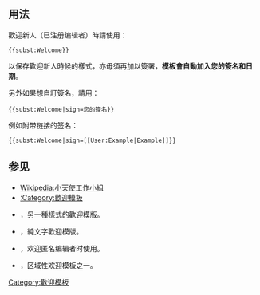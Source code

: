 <includeonly><!-- 在這裡加入模板的保護標識 --></includeonly><noinclude>{{template doc page viewed directly}}</noinclude>
<!-- 在本行下編輯模板說明 -->
{{Tsh|W|pre=subst:}}
{{esoteric}}
{{Subst only}}
{{Bot use warning|bots=[[User:New user message]]}}
{{Twinkle standard installation}}
== 用法 ==
歡迎新人（已注册编辑者）時請使用：
<pre>{{subst:Welcome}}</pre>
以保存歡迎新人時候的樣式，亦毋須再加以簽署，'''模板會自動加入您的簽名和日期'''。

另外如果想自訂簽名，請用：
<pre>{{subst:Welcome|sign=您的簽名}}</pre>
例如附带链接的签名：
<pre>{{subst:Welcome|sign=[[User:Example|Example]]}}</pre>

== 参见 ==
* [[Wikipedia:小天使工作小組]]
* [[:Category:歡迎模板]]
* {{tls|Welcome2}}，另一種樣式的歡迎模版。
* {{tls|Welcome plain}}，純文字歡迎模版。
* {{tls|Welcomeip}}，欢迎匿名编辑者时使用。
* {{tls|Welcomehk}}，区域性欢迎模板之一。
<includeonly>
<!-- 本行下加入模板的分類 -->
[[Category:歡迎模板]]
</includeonly>